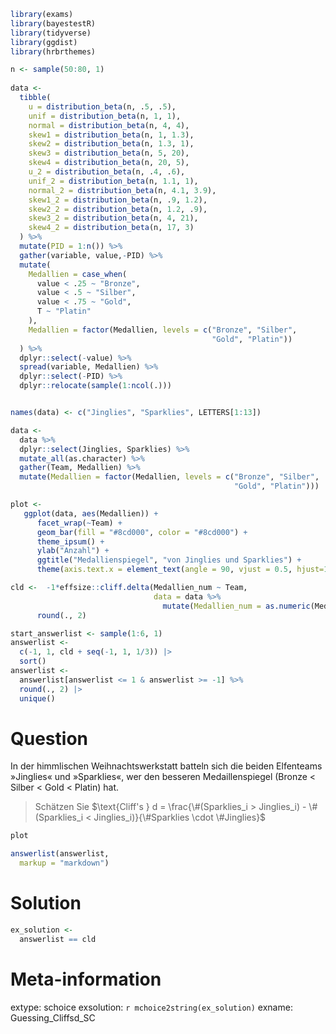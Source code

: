 ```r
library(exams)
library(bayestestR)
library(tidyverse)
library(ggdist)
library(hrbrthemes)

n <- sample(50:80, 1)
      
data <-
  tibble(
    u = distribution_beta(n, .5, .5),
    unif = distribution_beta(n, 1, 1),
    normal = distribution_beta(n, 4, 4),
    skew1 = distribution_beta(n, 1, 1.3),
    skew2 = distribution_beta(n, 1.3, 1),
    skew3 = distribution_beta(n, 5, 20),
    skew4 = distribution_beta(n, 20, 5),
    u_2 = distribution_beta(n, .4, .6),
    unif_2 = distribution_beta(n, 1.1, 1),
    normal_2 = distribution_beta(n, 4.1, 3.9),
    skew1_2 = distribution_beta(n, .9, 1.2),
    skew2_2 = distribution_beta(n, 1.2, .9),
    skew3_2 = distribution_beta(n, 4, 21),
    skew4_2 = distribution_beta(n, 17, 3)
  ) %>%
  mutate(PID = 1:n()) %>%
  gather(variable, value,-PID) %>%
  mutate(
    Medallien = case_when(
      value < .25 ~ "Bronze",
      value < .5 ~ "Silber",
      value < .75 ~ "Gold",
      T ~ "Platin"
    ),
    Medallien = factor(Medallien, levels = c("Bronze", "Silber",
                                             "Gold", "Platin"))
  ) %>%
  dplyr::select(-value) %>%
  spread(variable, Medallien) %>%
  dplyr::select(-PID) %>%
  dplyr::relocate(sample(1:ncol(.)))


names(data) <- c("Jinglies", "Sparklies", LETTERS[1:13])

data <-
  data %>%
  dplyr::select(Jinglies, Sparklies) %>%
  mutate_all(as.character) %>%
  gather(Team, Medallien) %>%
  mutate(Medallien = factor(Medallien, levels = c("Bronze", "Silber",
                                                  "Gold", "Platin")))

plot <- 
   ggplot(data, aes(Medallien)) + 
      facet_wrap(~Team) +
      geom_bar(fill = "#8cd000", color = "#8cd000") +
      theme_ipsum() +
      ylab("Anzahl") +
      ggtitle("Medallienspiegel", "von Jinglies und Sparklies") +
      theme(axis.text.x = element_text(angle = 90, vjust = 0.5, hjust=1))

cld <-  -1*effsize::cliff.delta(Medallien_num ~ Team, 
                                data = data %>% 
                                  mutate(Medallien_num = as.numeric(Medallien)))$estimate %>% 
      round(., 2)

start_answerlist <- sample(1:6, 1)
answerlist <- 
  c(-1, 1, cld + seq(-1, 1, 1/3)) |> 
  sort() 
answerlist <- 
  answerlist[answerlist <= 1 & answerlist >= -1] %>%
  round(., 2) |> 
  unique()
```

Question
========
In der himmlischen Weihnachtswerkstatt batteln sich die beiden Elfenteams »Jinglies« und »Sparklies«, wer den besseren Medaillenspiegel (Bronze < Silber < Gold < Platin) hat. 

>  Schätzen Sie  $\text{Cliff's } d = \frac{\#(Sparklies_i > Jinglies_i) - \#(Sparklies_i < Jinglies_i)}{\#Sparklies \cdot \#Jinglies}$

```r
plot
```


```r
answerlist(answerlist,
  markup = "markdown")
```

Solution
========

```r
ex_solution <- 
  answerlist == cld
```



Meta-information
================
extype: schoice
exsolution: `r mchoice2string(ex_solution)`
exname: Guessing_Cliffsd_SC